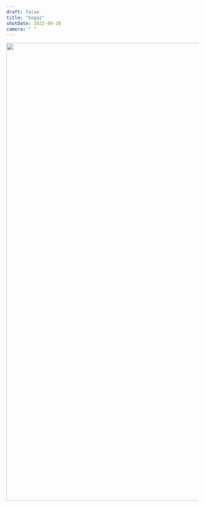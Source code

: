 ```yaml
---
draft: false
title: "bogaz"
shotDate: 2022-09-28
camera: " "
---
```



<picture>
  <source
    srcset={`https://img.kenan.fyi/photos/originals/${frontmatter.title}_1920px.webp`}
    type="image/webp"
  />
  <img
    src={`https://img.kenan.fyi/photos/originals/${frontmatter.title}_1920px.jpg`}
    alt=""
    width="2880"
    height="1200"
    loading="lazy"
    decoding="async"
  />
</picture>
